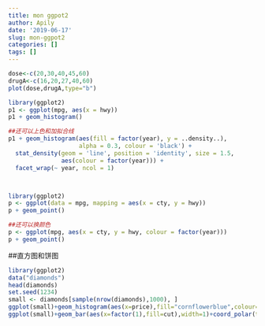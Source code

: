 ```yaml
---
title: mon ggpot2
author: Apily
date: '2019-06-17'
slug: mon-ggpot2
categories: []
tags: []
---
```

```r
dose<-c(20,30,40,45,60)
drugA<-c(16,20,27,40,60)
plot(dose,drugA,type="b")

library(ggplot2)
p1 <- ggplot(mpg, aes(x = hwy))
p1 + geom_histogram()

##还可以上色和加拟合线
p1 + geom_histogram(aes(fill = factor(year), y = ..density..),
                    alpha = 0.3, colour = 'black') +
  stat_density(geom = 'line', position = 'identity', size = 1.5,
               aes(colour = factor(year))) +
  facet_wrap(~ year, ncol = 1)



library(ggplot2)
p <- ggplot(data = mpg, mapping = aes(x = cty, y = hwy))
p + geom_point()

##还可以换颜色
p <- ggplot(mpg, aes(x = cty, y = hwy, colour = factor(year)))
p + geom_point()
```


##直方图和饼图
```r
library(ggplot2)
data("diamonds")
head(diamonds)
set.seed(1234)
small <- diamonds[sample(nrow(diamonds),1000), ]
ggplot(small)+geom_histogram(aes(x=price),fill="cornflowerblue",colour="black",binwidth= 1000)
ggplot(small)+geom_bar(aes(x=factor(1),fill=cut),width=1)+coord_polar(theta="y")
```